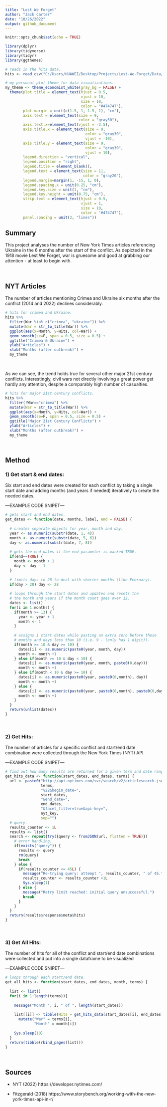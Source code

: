 ```yaml
---
title: "Lest We Forget"
author: "Jack Carter"
date: "10/26/2022"
output: github_document
---
```


```r
knitr::opts_chunk$set(echo = TRUE)

library(dplyr)
library(tidyverse)
library(tidyr)
library(ggthemes)

# reads in the hits data. 
hits <- read_csv("C:/Users/HUAWEI/Desktop/Projects/Lest-We-Forget/Data/hits.csv")

# my personal plot theme for data visualizations. 
my_theme <- theme_economist_white(gray_bg = FALSE) +
  theme(plot.title = element_text(hjust = 0.5,
                                  vjust = 10,
                                  size = 10,
                                  color = "#474747"),
        plot.margin = unit(c(1.5, 1, 1.5, 1), "cm"),
        axis.text = element_text(size = 9,
                                 color = "gray30"),
        axis.text.x=element_text(vjust = -2.5),  
        axis.title.x = element_text(size = 9,
                                    color = "gray30",
                                    vjust = -10),
        axis.title.y = element_text(size = 9,
                                    color = "gray30",
                                    vjust = 10),
        legend.direction = "vertical", 
        legend.position = "right",
        legend.title = element_blank(),
        legend.text = element_text(size = 11,
                                   color = "gray20"),
        legend.margin=margin(1, -15, 1, 0),
        legend.spacing.x = unit(0.25, "cm"),
        legend.key.size = unit(1, "cm"), 
        legend.key.height = unit(0.75, "cm"),
        strip.text = element_text(hjust = 0.5,
                                  vjust = 1,
                                  size = 10,
                                  color = "#474747"),
        panel.spacing = unit(2, "lines"))

```

## **Summary**

This project analyses the number of New York Times articles referencing Ukraine in the 6 months after the start of the conflict. As depicted in the 1918 movie Lest We Forget, war is gruesome and good at grabbing our attention - at least to begin with.  

&nbsp;

## NYT Articles

The number of articles mentioning Crimea and Ukraine six months after the conflict (2014 and 2022) declines considerably.  

```r

# hits for crimea and Ukraine.  
hits %>%
  filter(War %in% c("crimea", "ukraine")) %>%
  mutate(War = str_to_title(War)) %>%
  ggplot(aes(x=Month, y=Hits, col=War)) +
  geom_smooth(se=F, span = 0.5, size = 0.5) +
  ggtitle("Crimea & Ukraine") +
  ylab("Articles") +
  xlab("Months (after outbreak)") +
  my_theme

```

&nbsp;

As we can see, the trend holds true for several other major 21st century conflicts. Interestingly, civil wars not directly involving a great power get hardly any attention, despite a comparably high number of casualties. 

```r

# hits for major 21st century conflicts. 
hits %>%
  filter(!War=="crimea") %>%
  mutate(War = str_to_title(War)) %>%
  ggplot(aes(x=Month, y=Hits, col=War)) +
  geom_smooth(se=F, span = 0.5, size = 0.5) +
  ggtitle("Major 21st Century Conflicts") +
  ylab("Articles") +
  xlab("Months (after outbreak)") +
  my_theme

```

&nbsp;

## **Method**

### **1) Get start & end dates:**

Six start and end dates were created for each conflict by taking a single start date and adding months (and years if needed) iteratively to create the needed dates. 

—EXAMPLE CODE SNIPET—

```r

# gets start and end dates. 
get_dates <- function(date, months, label, end = FALSE) {
  
  # creates separate objects for year, month and day. 
  year <- as.numeric(substr(date, 1, 4))
  month <- as.numeric(substr(date, 5, 6))
  day <- as.numeric(substr(date, 7, 8))
  
  # gets the end dates if the end parameter is marked TRUE. 
  if(end==TRUE) {
    month <- month + 1
    day <- day - 1
  }
  
  # limits days to 28 to deal with shorter months (like February). 
  if(day > 28) day <- 28
  
  # loops through the start dates and updates and resets the
  # the month and years if the month count goes over 12. 
  dates <- list()
  for(i in 1:months) {
    if(month >= 13) {
      year <- year + 1
      month <- 1
    }
    
    # assigns i start dates while pasting an extra zero before those 
    # months and days less than 10 (i.e. 9 - (only has 1 digit)). 
    if(month >= 10 & day >= 10) {
      dates[i] <- as.numeric(paste0(year, month, day)) 
      month <- month +1
    } else if(month >= 10 & day < 10) {
      dates[i] <- as.numeric(paste0(year, month, paste0(0,day))) 
      month <- month +1
    } else if(month < 10 & day >= 10) {
      dates[i] <- as.numeric(paste0(year, paste0(0,month), day)) 
      month <- month +1
    } else {
      dates[i] <- as.numeric(paste0(year, paste0(0,month), paste0(0,day))) 
      month <- month +1
    }
  }
  return(unlist(dates))
}

```

&nbsp;

### **2) Get Hits:**

The number of articles for a specific conflict and start/end date combination were collected through the New York Times (NYT) API. 

—EXAMPLE CODE SNIPET—

```r

# find out how many results are returned for a given term and date range.  
get_hits_data <- function(start_dates, end_dates, terms) {
  url <- paste0("http://api.nytimes.com/svc/search/v2/articlesearch.json?q=%22",
                terms,
                "%22&begin_date=",
                start_dates,
                "&end_date=",
                end_dates,
                "&facet_filter=true&api-key=",
                nyt_key, 
                sep="")
  # query. 
  results_counter <- 1L
  results <- list()
  search <- repeat{try({query <- fromJSON(url, flatten = TRUE)})
    # error handling. 
    if(exists("query")) {
      results <- query
      rm(query)
      break 
    } else {
      if(results_counter <= 45L) {
        message("Re-trying query: attempt ", results_counter, " of 45.")
        results_counter <- results_counter +1L
        Sys.sleep(1)
      } else {
        message("Retry limit reached: initial query unsuccessful.")
        break
      }
    }
  }
  return(results$response$meta$hits)
}

```

&nbsp;

### **3) Get All Hits:**

The number of hits for all of the conflict and start/end date combinations were collected and put into a single dataframe to be visualized 

—EXAMPLE CODE SNIPET—

```r

# loops through each start/end date. 
get_all_hits <- function(start_dates, end_dates, month, terms) {
  
  list <- list()
  for(i in 1:length(terms)){
    
    message("Month ", i, " of ", length(start_dates))
    
    list[[i]] <- tibble(Hits = get_hits_data(start_dates[i], end_dates[i], terms[i])) %>%
      mutate("War" = terms[i],
             "Month" = month[i])
    
    Sys.sleep(10)
  }
  return(tibble(rbind_pages(list)))
}

```

&nbsp;

## **Sources**

- NYT (2022) https://developer.nytimes.com/

- Fitzgerald (2018) https://www.storybench.org/working-with-the-new-york-times-api-in-r/
